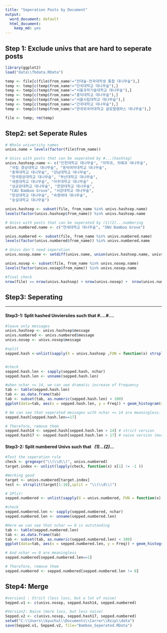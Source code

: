 ```yaml
---
title: "Seperation Posts by Document"
output:
  word_document: default
  html_document:
    keep_md: yes
---
```


<h2> Step 1: Exclude univs that are hard to seperate posts </h2>
```r
library(ggplot2)
load("data\\fbdata.RData")

temp <- file[c(file$from_name!="전대숲-전국대학생 통합 대나무숲"),]
temp <- temp[c(temp$from_name!="단국대학교 대나무숲"),]
temp <- temp[c(temp$from_name!="서울과학기술대학교 대나무숲"),]
temp <- temp[c(temp$from_name!="홍익대학교 대나무숲"),]
temp <- temp[c(temp$from_name!="서울시립대학교 대나무숲"),]
temp <- temp[c(temp$from_name!="건국대학교 대나무숲"),]
temp <- temp[c(temp$from_name!="한국외국어대학교 글로벌캠퍼스 대나무숲"),]

file <- temp; rm(temp)
```

<h2>Step2: set Seperate Rules   </h2>

```r
# Whole university names
univs.name = levels(factor(file$from_name))

# Univs with posts that can be seperated by #...(hashtag)
univs.hashsep.name <- c("인천대학교 대나무숲", "의학과, 의예과 대나무숲",
  "국립 경상대학교 대나무숲", "동덕여자대학교 대나무숲",
  "충북대학교 대나무숲", "강남대학교 대나무숲",
  "한국항공대학교 대나무숲", "부산대학교 대나무숲",
  "세종대학교 대나무숲", "아주대학교 대나무숲" ,
  "성균관대학교 대나무숲", "한양대학교 대나무숲",
  "CAU Bamboo Grove", "서강대학교 대나무숲",
  "한성대학교 대나무숲", "숙명여대 대나무숲",
  "숭실대학교 대나무숲")

univs.hashsep <- subset(file, from_name %in% univs.hashsep.name)
levels(factor(univs.hashsep$from_name)) %in% univs.hashsep.name

# Univs with posts that can be seperated by (1)(2)...numbering
univs.numbered.name <- c("연세대학교 대나무숲", "SNU Bamboo Grove")

univs.numbered <- subset(file, from_name %in% univs.numbered.name)
levels(factor(univs.numbered$from_name)) %in% univs.numbered.name

# Univs don't need seperation
univs.nosep.name <- setdiff(univs.name, union(univs.hashsep.name, univs.numbered.name))

univs.nosep <- subset(file, from_name %in% univs.nosep.name)
levels(factor(univs.nosep$from_name)) %in% univs.nosep.name

#final check
nrow(file) == nrow(univs.hashsep) + nrow(univs.nosep) +  nrow(univs.numbered)

```

<h2> Step3: Seperating </h2>
<hr>
<h4> Step3-1: Split hashed Unviersiies such that <i>#....#....</i> </h4>
```r
#leave only messages 
univs.hashsep <- univs.hashsep$message
univs.numbered <- univs.numbered$message
univs.nosep <- univs.nosep$message

#split
sepped.hash <-unlist(sapply(X = univs.hashsep ,FUN = function(x) strsplit(x,"#"),USE.NAMES = FALSE))


#check
sepped.hash.len <- sapply(sepped.hash, nchar)
sepped.hash.len <- unname(sepped.hash.len)

#when nchar <= 14, we can see dramatic increase of Frequency 
tab <- table(sepped.hash.len)
tab <- as.data.frame(tab)
tab <- subset(tab, as.numeric(sepped.hash.len) < 100)
ggplot(data=tab, aes(x = sepped.hash.len, y = Freq)) + geom_histogram(stat="identity")

# We can see that seperated messages with nchar <= 14 are meaningless.
sepped.hash[sepped.hash.len==17]

# Therefore, remove them
sepped.hash14 <- sepped.hash[sepped.hash.len > 14] # strict version
sepped.hash17 <- sepped.hash[sepped.hash.len > 17] # naive version (more loss)
```

<h4> Step3-2: Split numbered Univs such that  &nbsp; <i>(1)...(2)...  </i> </h4>
```r
#Test the seperation rule
check <- gregexpr("\\(\\d\\)", univs.numbered)
target.index <- unlist(lapply(check, function(x) x[1] != -1 ))

#Working good
target <- univs.numbered[target.index]
test <- strsplit(target[1:10],split = "\\(\\d\\)")

# SPlit!
sepped.numbered <- unlist(sapply(X = univs.numbered, FUN = function(x) strsplit(x, "\\(\\d\\)"), USE.NAMES = FALSE))

#check
sepped.numbered.len <- sapply(sepped.numbered, nchar)
sepped.numbered.len <- unname(sepped.numbered.len)

#Here we can see that nchar == 0 is outstanding
tab <- table(sepped.numbered.len)
tab <- as.data.frame(tab)
tab <- subset(tab, as.numeric(sepped.numbered.len) < 100)
ggplot(data=tab, aes(x = sepped.numbered.len, y = Freq)) + geom_histogram(stat="identity")

# And nchar == 0 are meaningless
sepped.numbered[sepped.numbered.len==1]

# Therefore, remove them
sepped.numbered <- sepped.numbered[sepped.numbered.len != 0]
```


<h2> Step4: Merge </h2>

```r
#version1 : Strict (less loss, but a lot of noise)
Sepped.v1 <- c(univs.nosep, sepped.hash14, sepped.numbered)

#Version2: Naive (more loss, but less noise)
Sepped.v2 <- c(univs.nosep, sepped.hash17, sepped.numbered)
setwd("C:\\Users\\kyuchul\\Documents\\Carrer\\Rzip\\data")
save(Sepped.v1, Sepped.v2, file="Bamboo_Seperated.RData")
```
